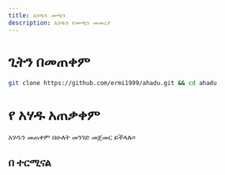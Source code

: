 ```yaml
---
title: አሃዱን መጫን
description: አሃዱን የመጫን መመሪያ
---
```


# ጊትን በመጠቀም

```bash
git clone https://github.com/ermi1999/ahadu.git && cd ahadu
```

# የ አሃዱ አጠቃቀም
አሃዱን መጠቀም በሁለት መንገድ መጀመር ይችላሉ።

## በ ተርሚናል

```bash
